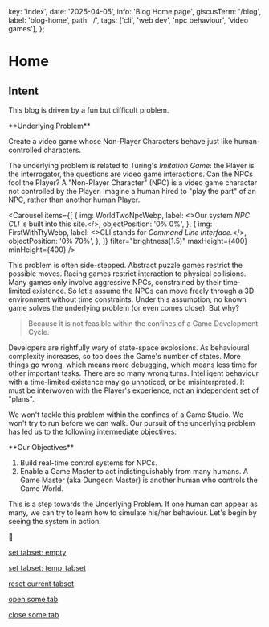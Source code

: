   key: 'index',
  date: '2025-04-05',
  info: 'Blog Home page',
  giscusTerm: '/blog',
  label: 'blog-home',
  path: '/',
  tags: ['cli', 'web dev', 'npc behaviour', 'video games'],
};



# Home

## Intent

This blog is driven by a fun but difficult problem.

<Card id="underlying-problem"> 
**Underlying Problem**

Create a video game whose Non-Player Characters behave just like human-controlled characters.
</Card>

The underlying problem is related to Turing's _Imitation Game_:
the Player is the interrogator,
the questions are video game interactions.
Can the NPCs fool the Player? <SideNote>
  A "Non-Player Character" (NPC) is a video game character not controlled by the Player.</SideNote> <SideNote>
  Imagine a human hired to "play the part" of an NPC,
  rather than another human Player.</SideNote>

<Carousel
  items={[
    {
      img: WorldTwoNpcWebp,
      label: <>Our system <em>NPC CLI</em> is built into this site.</>,
      objectPosition: '0% 0%',
    },
    {
      img: FirstWithTtyWebp,
      label: <>CLI stands for <em>Command Line Interface.</em></>,
      objectPosition: '0% 70%',
    },
  ]}
  filter="brightness(1.5)"
  maxHeight={400}
  minHeight={400}
/>

This problem is often side-stepped.
Abstract puzzle games restrict the possible moves.
Racing games restrict interaction to physical collisions.
Many games only involve aggressive NPCs, constrained by their time-limited existence.
So let's assume the NPCs can move freely through a 3D environment without time constraints.
Under this assumption, no known game solves the underlying problem
(or even comes close). But why?

> Because it is not feasible within the confines of a Game Development Cycle.

Developers are rightfully wary of state-space explosions.
As behavioural complexity increases, so too does the Game's number of states.
More things go wrong, which means more debugging, which means less time for other important tasks.
There are so many wrong turns.
Intelligent behaviour with a time-limited existence may go unnoticed, or be misinterpreted.
It must be interwoven with the Player's experience, not an independent set of "plans".

We won't tackle this problem within the confines of a Game Studio.
We won't try to run before we can walk.
Our pursuit of the underlying problem has led us to the following intermediate objectives:

<Card id="underlying-problem"> 
**Our Objectives**

1. Build real-time control systems for NPCs.
2. Enable a Game Master to act indistinguishably from many humans. <SideNote>
  A Game Master (aka Dungeon Master) is another human who controls the Game World.</SideNote>
</Card>

This is a step towards the Underlying Problem.
If one human can appear as many,
we can try to learn how to simulate his/her behaviour.
Let's begin by seeing the system in action.

🚧

[set tabset: empty](/internal/set-tabs/empty)

[set tabset: temp_tabset](/internal/set-tabs/temp_tabset)

[reset current tabset](/internal/reset-tabs)

[open some tab](/internal/open-tab/some-tab-id)

[close some tab](/internal/close-tab/some-tab-id)
